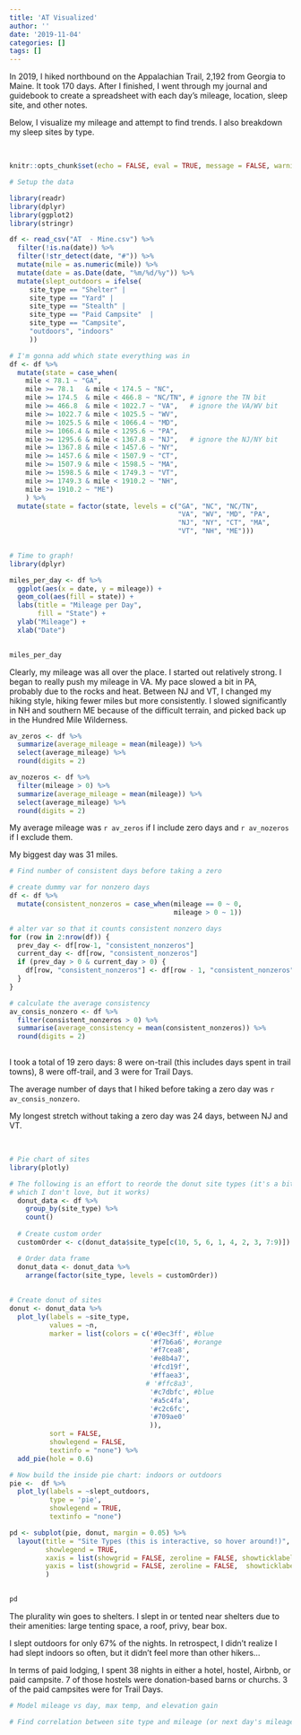 ```yaml
---
title: 'AT Visualized'
author: ''
date: '2019-11-04'
categories: []
tags: []
---
```


In 2019, I hiked northbound on the Appalachian Trail, 2,192 from Georgia to Maine. It took 170 days. After I finished, I went through my journal and guidebook to create a spreadsheet with each day's mileage, location, sleep site, and other notes. 

Below, I visualize my mileage and attempt to find trends. I also breakdown my sleep sites by type.

<br>

```r
knitr::opts_chunk$set(echo = FALSE, eval = TRUE, message = FALSE, warning = FALSE)
```

```r
# Setup the data

library(readr)
library(dplyr)
library(ggplot2)
library(stringr)

df <- read_csv("AT  - Mine.csv") %>%
  filter(!is.na(date)) %>%
  filter(!str_detect(date, "#")) %>%
  mutate(mile = as.numeric(mile)) %>%
  mutate(date = as.Date(date, "%m/%d/%y")) %>%
  mutate(slept_outdoors = ifelse(
     site_type == "Shelter" | 
     site_type == "Yard" |
     site_type == "Stealth" | 
     site_type == "Paid Campsite"  |
     site_type == "Campsite", 
     "outdoors", "indoors"
     ))

# I'm gonna add which state everything was in
df <- df %>% 
  mutate(state = case_when(
    mile < 78.1 ~ "GA",
    mile >= 78.1   & mile < 174.5 ~ "NC",
    mile >= 174.5  & mile < 466.8 ~ "NC/TN", # ignore the TN bit
    mile >= 466.8  & mile < 1022.7 ~ "VA",   # ignore the VA/WV bit
    mile >= 1022.7 & mile < 1025.5 ~ "WV",
    mile >= 1025.5 & mile < 1066.4 ~ "MD",
    mile >= 1066.4 & mile < 1295.6 ~ "PA",
    mile >= 1295.6 & mile < 1367.8 ~ "NJ",   # ignore the NJ/NY bit
    mile >= 1367.8 & mile < 1457.6 ~ "NY",
    mile >= 1457.6 & mile < 1507.9 ~ "CT",
    mile >= 1507.9 & mile < 1598.5 ~ "MA",
    mile >= 1598.5 & mile < 1749.3 ~ "VT",
    mile >= 1749.3 & mile < 1910.2 ~ "NH",
    mile >= 1910.2 ~ "ME")
    ) %>% 
  mutate(state = factor(state, levels = c("GA", "NC", "NC/TN",    
                                          "VA", "WV", "MD", "PA",
                                          "NJ", "NY", "CT", "MA",
                                          "VT", "NH", "ME"))) 
  


```


```r
# Time to graph!
library(dplyr)

miles_per_day <- df %>% 
  ggplot(aes(x = date, y = mileage)) + 
  geom_col(aes(fill = state)) +
  labs(title = "Mileage per Day",
       fill = "State") + 
  ylab("Mileage") + 
  xlab("Date")
       

miles_per_day
```

Clearly, my mileage was all over the place. I started out relatively strong. I began to really push my mileage in VA. My pace slowed a bit in PA, probably due to the rocks and heat. Between NJ and VT, I changed my hiking style, hiking fewer miles but more consistently. I slowed significantly in NH and southern ME because of the difficult terrain, and picked back up in the Hundred Mile Wilderness. 

```r
av_zeros <- df %>% 
  summarize(average_mileage = mean(mileage)) %>%
  select(average_mileage) %>%
  round(digits = 2)

av_nozeros <- df %>% 
  filter(mileage > 0) %>%
  summarize(average_mileage = mean(mileage)) %>%
  select(average_mileage) %>%
  round(digits = 2)
```

My average mileage was `r av_zeros` if I include zero days and `r av_nozeros` if I exclude them.

My biggest day was 31 miles.


```r
# Find number of consistent days before taking a zero 

# create dummy var for nonzero days
df <- df %>%
  mutate(consistent_nonzeros = case_when(mileage == 0 ~ 0,
                                         mileage > 0 ~ 1))

# alter var so that it counts consistent nonzero days 
for (row in 2:nrow(df)) {
  prev_day <- df[row-1, "consistent_nonzeros"] 
  current_day <- df[row, "consistent_nonzeros"] 
  if (prev_day > 0 & current_day > 0) {
    df[row, "consistent_nonzeros"] <- df[row - 1, "consistent_nonzeros"] + 1
  }
} 

# calculate the average consistency
av_consis_nonzero <- df %>% 
  filter(consistent_nonzeros > 0) %>%
  summarise(average_consistency = mean(consistent_nonzeros)) %>%
  round(digits = 2)
  
```

I took a total of 19 zero days: 8 were on-trail (this includes days spent in trail towns), 8 were off-trail, and 3 were for Trail Days.

The average number of days that I hiked before taking a zero day was `r av_consis_nonzero`.

My longest stretch without taking a zero day was 24 days, between NJ and VT.


<br>


```r
# Pie chart of sites
library(plotly)

# The following is an effort to reorde the donut site types (it's a bit manual, 
# which I don't love, but it works)
  donut_data <- df %>% 
    group_by(site_type) %>% 
    count() 
  
  # Create custom order
  customOrder <- c(donut_data$site_type[c(10, 5, 6, 1, 4, 2, 3, 7:9)])

  # Order data frame
  donut_data <- donut_data %>% 
    arrange(factor(site_type, levels = customOrder))
  
  
# Create donut of sites
donut <- donut_data %>% 
  plot_ly(labels = ~site_type, 
          values = ~n, 
          marker = list(colors = c('#0ec3ff', #blue
                                   '#f7b6a6', #orange
                                   '#f7cea8',
                                   '#e8b4a7',
                                   '#fcd19f',
                                   '#ffaea3',
                                  # '#ffc8a3', 
                                   '#c7dbfc', #blue
                                   '#a5c4fa',
                                   '#c2c6fc',
                                   '#709ae0'
                                   )),
          sort = FALSE, 
          showlegend = FALSE,
          textinfo = "none") %>%
  add_pie(hole = 0.6) 

# Now build the inside pie chart: indoors or outdoors
pie <-  df %>%
  plot_ly(labels = ~slept_outdoors, 
          type = 'pie',
          showlegend = TRUE,
          textinfo = "none") 

pd <- subplot(pie, donut, margin = 0.05) %>%
  layout(title = "Site Types (this is interactive, so hover around!)",
         showlegend = TRUE,
         xaxis = list(showgrid = FALSE, zeroline = FALSE, showticklabels = FALSE),
         yaxis = list(showgrid = FALSE, zeroline = FALSE,  showticklabels = FALSE)
         ) 
         

pd

```

The plurality win goes to shelters. I slept in or tented near shelters due to their amenities: large tenting space, a roof, privy, bear box. 

I slept outdoors for only 67% of the nights. In retrospect, I didn't realize I had slept indoors so often, but it didn't feel more than other hikers...

In terms of paid lodging, I spent 38 nights in either a hotel, hostel, Airbnb, or paid campsite. 7 of those hostels were donation-based barns or churchs. 3 of the paid campsites were for Trail Days. 



```r
# Model mileage vs day, max temp, and elevation gain

# Find correlation between site type and mileage (or next day's mileage)
```